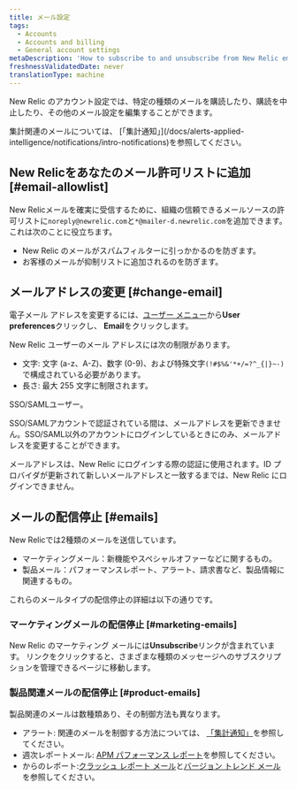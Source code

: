 ```yaml
---
title: メール設定
tags:
  - Accounts
  - Accounts and billing
  - General account settings
metaDescription: 'How to subscribe to and unsubscribe from New Relic emails, and change your email address.'
freshnessValidatedDate: never
translationType: machine
---
```


New Relic のアカウント設定では、特定の種類のメールを購読したり、購読を中止したり、その他のメール設定を編集することができます。

<Callout variant="tip">
  集計関連のメールについては、 [「集計通知」](/docs/alerts-applied-intelligence/notifications/intro-notifications)を参照してください。
</Callout>

## New Relicをあなたのメール許可リストに追加 [#email-allowlist]

New Relicメールを確実に受信するために、組織の信頼できるメールソースの許可リストに`noreply@newrelic.com`と`*@mailer-d.newrelic.com`を追加できます。これは次のことに役立ちます。

* New Relic のメールがスパムフィルターに引っかかるのを防ぎます。
* お客様のメールが抑制リストに追加されるのを防ぎます。

## メールアドレスの変更 [#change-email]

電子メール アドレスを変更するには、[ユーザー メニュー](/docs/accounts/accounts-billing/general-account-settings/intro-account-settings)から<DNT>**User preferences**</DNT>クリックし、 <DNT>**Email**</DNT>をクリックします。

New Relic ユーザーのメール アドレスには次の制限があります。

* 文字: 文字 (a-z、A-Z)、数字 (0-9)、および特殊文字`(!#$%&'*+/=?^_{|}~-)`で構成されている必要があります。
* 長さ: 最大 255 文字に制限されます。

<Callout variant="tip">
  SSO/SAMLユーザー。

  SSO/SAMLアカウントで認証されている間は、メールアドレスを更新できません。SSO/SAML以外のアカウントにログインしているときにのみ、メールアドレスを変更することができます。

  メールアドレスは、New Relic にログインする際の認証に使用されます。ID プロバイダが更新されて新しいメールアドレスと一致するまでは、New Relic にログインできません。
</Callout>

## メールの配信停止 [#emails]

New Relicでは2種類のメールを送信しています。

* マーケティングメール：新機能やスペシャルオファーなどに関するもの。
* 製品メール：パフォーマンスレポート、アラート、請求書など、製品情報に関連するもの。

これらのメールタイプの配信停止の詳細は以下の通りです。

### マーケティングメールの配信停止 [#marketing-emails]

New Relic のマーケティング メールには<DNT>**Unsubscribe**</DNT>リンクが含まれています。 リンクをクリックすると、さまざまな種類のメッセージへのサブスクリプションを管理できるページに移動します。

### 製品関連メールの配信停止 [#product-emails]

製品関連のメールは数種類あり、その制御方法も異なります。

* アラート: <InlinePopover type="alerts" />関連のメールを制御する方法については、 [「集計通知」](/docs/alerts-applied-intelligence/notifications/intro-notifications)を参照してください。
* <InlinePopover type="apm" />週次レポートメール: [APM パフォーマンス レポート](/docs/apm/reports/other-performance-analysis/weekly-performance-report#opting_out)を参照してください。
* <InlinePopover type="mobile" />からのレポート:[クラッシュ レポート メール](/docs/mobile-monitoring/mobile-monitoring-ui/crashes/receive-crash-notifications-email)と[バージョン トレンド メール](/docs/mobile-monitoring/mobile-monitoring-ui/mobile-app-pages/version-trends-compare-user-adoption-metrics-performance)を参照してください。